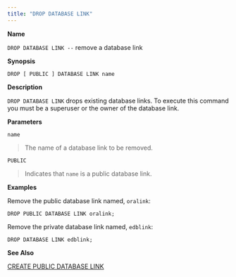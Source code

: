 ```yaml
---
title: "DROP DATABASE LINK"
---
```


<div id="drop_public_database_link" class="registered_link"></div>

**Name**

`DROP DATABASE LINK --` remove a database link

**Synopsis**

```text
DROP [ PUBLIC ] DATABASE LINK name
```

**Description**

`DROP DATABASE LINK` drops existing database links. To execute this command you must be a superuser or the owner of the database link.

**Parameters**

`name`

> The name of a database link to be removed.

`PUBLIC`

> Indicates that `name` is a public database link.

**Examples**

Remove the public database link named, `oralink`:

```text
DROP PUBLIC DATABASE LINK oralink;
```

Remove the private database link named, `edblink`:

```text
DROP DATABASE LINK edblink;
```

**See Also**

[CREATE PUBLIC DATABASE LINK](#create_public_database_link)
